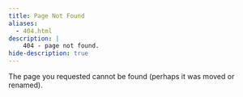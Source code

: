 ```yaml
---
title: Page Not Found
aliases: 
  - 404.html
description: |
    404 - page not found.
hide-description: true
---
```


The page you requested cannot be found (perhaps it was moved or renamed).

